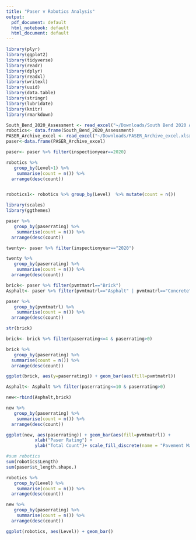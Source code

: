 ```yaml
---
title: "Paser v Robotics Analysis"
output:
  pdf_document: default
  html_notebook: default
  html_document: default
---
```


```r
library(plyr)
library(ggplot2)
library(tidyverse)
library(readr)
library(dplyr)
library(readxl)
library(writexl)
library(uuid)
library(data.table)   
library(stringr)
library(lubridate)
library(knitr)
library(rmarkdown)
```
```r
South_Bend_2020_Assessment <- read_excel("~/Downloads/South Bend 2020 Assessment.xlsx")
robotics<- data.frame(South_Bend_2020_Assessment)
PASER_Archive_excel <- read_excel("~/Downloads/PASER_Archive_excel.xlsx")
paser<-data.frame(PASER_Archive_excel)

```

```r
paser<- paser %>% filter(inspectionyear==2020)
```

```r
robotics %>%
   group_by(Level>1) %>% 
    summarise(count = n()) %>%
  arrange(desc(count)) 



```

```r
robotics1<- robotics %>% group_by(Level)  %>% mutate(count = n()) 
```





```r
library(scales)
library(ggthemes)
```


```r
paser %>% 
   group_by(paserrating) %>% 
    summarise(count = n()) %>%
  arrange(desc(count))
```

```r
twenty<- paser %>% filter(inspectionyear=="2020")

twenty %>% 
   group_by(paserrating) %>% 
    summarise(count = n()) %>%
  arrange(desc(count))
```

```r

brick<- paser %>% filter(pvmtmatrl=="Brick")
Asphalt<- paser %>% filter(pvmtmatrl=="Asphalt" | pvmtmatrl=="Concrete")

paser %>% 
   group_by(pvmtmatrl) %>% 
    summarise(count = n()) %>%
  arrange(desc(count))
```

```r
str(brick)
```

```r
brick<- brick %>% filter(paserrating<=4 & paserrating>0)
```

```r
brick %>% 
   group_by(paserrating) %>% 
  summarise(count = n()) %>%
  arrange(desc(count))

ggplot(brick, aes(y=paserrating)) + geom_bar(aes(fill=pvmtmatrl))
```
```r
Asphalt<- Asphalt %>% filter(paserrating<=10 & paserrating>0)
```

```r
new<-rbind(Asphalt,brick)
```

```r
new %>% 
   group_by(paserrating) %>% 
    summarise(count = n()) %>%
  arrange(desc(count))

ggplot(new, aes(paserrating)) + geom_bar(aes(fill=pvmtmatrl)) + 
           xlab("Paser Rating") + 
           ylab("Total Count")+ scale_fill_discrete(name = "Pavement Material")
```

```r
#sum robotics
sum(robotics$Length)
sum(paser$st_length.shape.)
```

```r
robotics %>% 
   group_by(Level) %>% 
    summarise(count = n()) %>%
  arrange(desc(count))
```

```r
new %>% 
   group_by(paserrating) %>% 
    summarise(count = n()) %>%
  arrange(desc(count))

```


```r
ggplot(robotics, aes(Level)) + geom_bar() 
```


